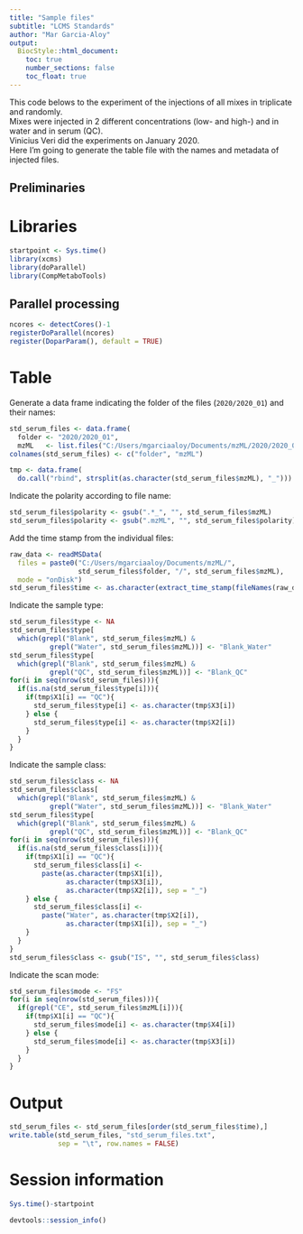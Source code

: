 ```yaml
---
title: "Sample files"
subtitle: "LCMS Standards"
author: "Mar Garcia-Aloy"
output: 
  BiocStyle::html_document:
    toc: true
    number_sections: false
    toc_float: true
---
```



This code belows to the experiment of the injections of all mixes in triplicate and randomly.   
Mixes were injected in 2 different concentrations (low- and high-) and in water and in serum (QC).  
Vinicius Veri did the experiments on January 2020.  
Here I'm going to generate the table file with the names and metadata of injected files.  

## Preliminaries
# Libraries
```r
startpoint <- Sys.time()
library(xcms)
library(doParallel)
library(CompMetaboTools)
```

## Parallel processing
```r
ncores <- detectCores()-1
registerDoParallel(ncores)
register(DoparParam(), default = TRUE)
```

# Table
Generate a data frame indicating the folder of the files (`2020/2020_01`) and their names:
```r
std_serum_files <- data.frame(
  folder <- "2020/2020_01",
  mzML   <- list.files("C:/Users/mgarciaaloy/Documents/mzML/2020/2020_01"))
colnames(std_serum_files) <- c("folder", "mzML")

tmp <- data.frame(
  do.call("rbind", strsplit(as.character(std_serum_files$mzML), "_")))
```

Indicate the polarity according to file name:
```r
std_serum_files$polarity <- gsub(".*_", "", std_serum_files$mzML)
std_serum_files$polarity <- gsub(".mzML", "", std_serum_files$polarity)
```

Add the time stamp from the individual files:
```r
raw_data <- readMSData(
  files = paste0("C:/Users/mgarciaaloy/Documents/mzML/", 
                 std_serum_files$folder, "/", std_serum_files$mzML), 
  mode = "onDisk")
std_serum_files$time <- as.character(extract_time_stamp(fileNames(raw_data)))
```

Indicate the sample type:
```r
std_serum_files$type <- NA
std_serum_files$type[
  which(grepl("Blank", std_serum_files$mzML) & 
          grepl("Water", std_serum_files$mzML))] <- "Blank_Water"
std_serum_files$type[
  which(grepl("Blank", std_serum_files$mzML) & 
          grepl("QC", std_serum_files$mzML))] <- "Blank_QC"
for(i in seq(nrow(std_serum_files))){
  if(is.na(std_serum_files$type[i])){
    if(tmp$X1[i] == "QC"){
      std_serum_files$type[i] <- as.character(tmp$X3[i])
    } else {
      std_serum_files$type[i] <- as.character(tmp$X2[i])
    }
  }
}
```

Indicate the sample class:
```r
std_serum_files$class <- NA
std_serum_files$class[
  which(grepl("Blank", std_serum_files$mzML) & 
          grepl("Water", std_serum_files$mzML))] <- "Blank_Water"
std_serum_files$type[
  which(grepl("Blank", std_serum_files$mzML) & 
          grepl("QC", std_serum_files$mzML))] <- "Blank_QC"
for(i in seq(nrow(std_serum_files))){
  if(is.na(std_serum_files$class[i])){
    if(tmp$X1[i] == "QC"){
      std_serum_files$class[i] <- 
        paste(as.character(tmp$X1[i]),
              as.character(tmp$X3[i]), 
              as.character(tmp$X2[i]), sep = "_")
    } else {
      std_serum_files$class[i] <- 
        paste("Water", as.character(tmp$X2[i]), 
              as.character(tmp$X1[i]), sep = "_")
    }
  }
}
std_serum_files$class <- gsub("IS", "", std_serum_files$class)
```

Indicate the scan mode:
```r
std_serum_files$mode <- "FS"
for(i in seq(nrow(std_serum_files))){
  if(grepl("CE", std_serum_files$mzML[i])){
    if(tmp$X1[i] == "QC"){
      std_serum_files$mode[i] <- as.character(tmp$X4[i])
    } else {
      std_serum_files$mode[i] <- as.character(tmp$X3[i])
    }
  }
}
```

# Output
```r
std_serum_files <- std_serum_files[order(std_serum_files$time),]
write.table(std_serum_files, "std_serum_files.txt", 
            sep = "\t", row.names = FALSE)
```


# Session information
```r
Sys.time()-startpoint

devtools::session_info()
```
